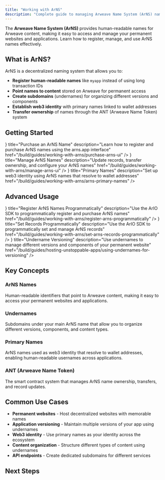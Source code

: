 ```yaml
---
title: "Working with ArNS"
description: "Complete guide to managing Arweave Name System (ArNS) names and records"
---
```



The **Arweave Name System (ArNS)** provides human-readable names for Arweave content, making it easy to access and manage your permanent websites and applications. Learn how to register, manage, and use ArNS names effectively.

## What is ArNS?

ArNS is a decentralized naming system that allows you to:

- **Register human-readable names** like `myapp` instead of using long transaction IDs
- **Point names to content** stored on Arweave for permanent access
- **Create subdomains** (undernames) for organizing different versions and components
- **Establish web3 identity** with primary names linked to wallet addresses
- **Transfer ownership** of names through the ANT (Arweave Name Token) system

## Getting Started

<Cards>
  <Card
    icon={<ShoppingCart className="w-6 h-6" />}
    title="Purchase an ArNS Name"
    description="Learn how to register and purchase ArNS names using the arns.app interface"
    href="/build/guides/working-with-arns/purchase-arns-ui"
  />
  <Card
    icon={<Settings className="w-6 h-6" />}
    title="Manage ArNS Names"
    description="Update records, transfer ownership, and configure your ArNS names"
    href="/build/guides/working-with-arns/manage-arns-ui"
  />
  <Card
    icon={<Book className="w-6 h-6" />}
    title="Primary Names"
    description="Set up web3 identity using ArNS names that resolve to wallet addresses"
    href="/build/guides/working-with-arns/arns-primary-names"
  />
</Cards>

## Advanced Usage

<Cards>
  <Card
    icon={<Code className="w-6 h-6" />}
    title="Register ArNS Names Programmatically"
    description="Use the ArIO SDK to programmatically register and purchase ArNS names"
    href="/build/guides/working-with-arns/register-arns-programmatically"
  />
  <Card
    icon={<Code className="w-6 h-6" />}
    title="Set Records Programmatically"
    description="Use the ArIO SDK to programmatically set and manage ArNS records"
    href="/build/guides/working-with-arns/set-arns-records-programmatically"
  />
  <Card
    icon={<Globe className="w-6 h-6" />}
    title="Undername Versioning"
    description="Use undernames to manage different versions and components of your permanent website"
    href="/build/guides/hosting-unstoppable-apps/using-undernames-for-versioning"
  />
</Cards>

## Key Concepts

### ArNS Names

Human-readable identifiers that point to Arweave content, making it easy to access your permanent websites and applications.

### Undernames

Subdomains under your main ArNS name that allow you to organize different versions, components, and content types.

### Primary Names

ArNS names used as web3 identity that resolve to wallet addresses, enabling human-readable usernames across applications.

### ANT (Arweave Name Token)

The smart contract system that manages ArNS name ownership, transfers, and record updates.

## Common Use Cases

- **Permanent websites** - Host decentralized websites with memorable names
- **Application versioning** - Maintain multiple versions of your app using undernames
- **Web3 identity** - Use primary names as your identity across the ecosystem
- **Content organization** - Structure different types of content using undernames
- **API endpoints** - Create dedicated subdomains for different services

## Next Steps

<Cards>
  <Card
    title="Host Unstoppable Apps"
    description="Learn how to deploy and host permanent websites and dApps on Arweave"
    href="/build/guides/hosting-unstoppable-apps"
  />
  <Card
    title="Access Data"
    description="Start accessing Arweave content through multiple gateways"
    href="/build/access"
  />
  <Card
    title="ArIO SDK Documentation"
    description="Explore the full ArIO SDK for advanced ArNS operations"
    href="/sdks/ar-io-sdk"
  />
  <Card
    title="Join the Community"
    description="Connect with other developers building on AR.IO"
    href="https://discord.gg/cuCqBb5v"
  />
</Cards>
